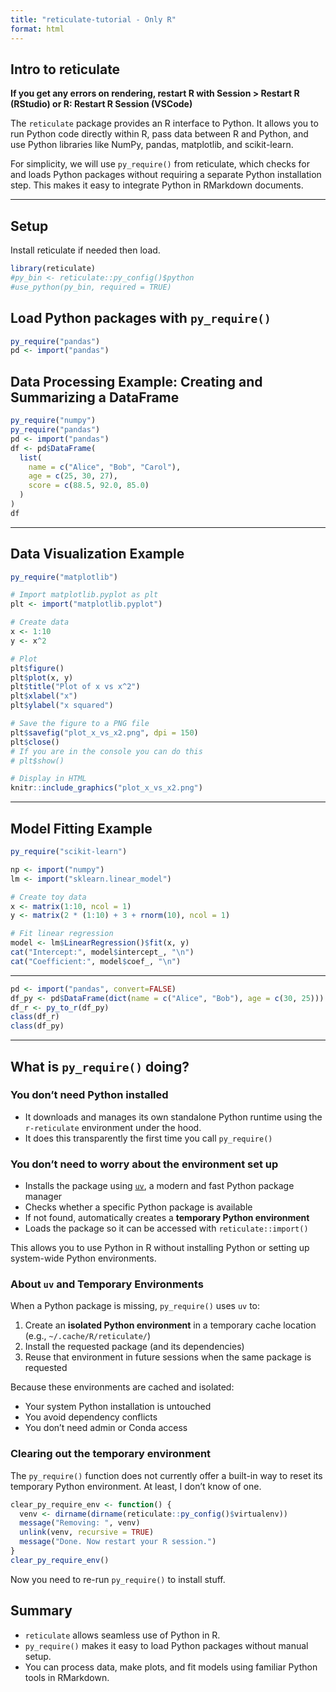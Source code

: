 ```yaml
---
title: "reticulate-tutorial - Only R"
format: html
---
```


## Intro to reticulate

**If you get any errors on rendering, restart R with Session > Restart R (RStudio) or R: Restart R Session (VSCode)**


The `reticulate` package provides an R interface to Python. It allows you to run Python code directly within R, pass data between R and Python, and use Python libraries like NumPy, pandas, matplotlib, and scikit-learn.

For simplicity, we will use `py_require()` from reticulate, which checks for and loads Python packages without requiring a separate Python installation step. This makes it easy to integrate Python in RMarkdown documents.

---

## Setup

Install reticulate if needed then load.

```r
library(reticulate)
#py_bin <- reticulate::py_config()$python
#use_python(py_bin, required = TRUE)
```

## Load Python packages with `py_require()`

```r
py_require("pandas")
pd <- import("pandas")
```


## Data Processing Example: Creating and Summarizing a DataFrame

```r
py_require("numpy")
py_require("pandas")
pd <- import("pandas")
df <- pd$DataFrame(
  list(
    name = c("Alice", "Bob", "Carol"),
    age = c(25, 30, 27),
    score = c(88.5, 92.0, 85.0)
  )
)
df
```

---

## Data Visualization Example

```r
py_require("matplotlib")
```

```r
# Import matplotlib.pyplot as plt
plt <- import("matplotlib.pyplot")

# Create data
x <- 1:10
y <- x^2

# Plot
plt$figure()
plt$plot(x, y)
plt$title("Plot of x vs x^2")
plt$xlabel("x")
plt$ylabel("x squared")

# Save the figure to a PNG file
plt$savefig("plot_x_vs_x2.png", dpi = 150)
plt$close()
# If you are in the console you can do this
# plt$show()
```

```r
# Display in HTML
knitr::include_graphics("plot_x_vs_x2.png")
```

---

## Model Fitting Example

```r
py_require("scikit-learn")
```


```r
np <- import("numpy")
lm <- import("sklearn.linear_model")

# Create toy data
x <- matrix(1:10, ncol = 1)
y <- matrix(2 * (1:10) + 3 + rnorm(10), ncol = 1)

# Fit linear regression
model <- lm$LinearRegression()$fit(x, y)
cat("Intercept:", model$intercept_, "\n")
cat("Coefficient:", model$coef_, "\n")
```

---

```r
pd <- import("pandas", convert=FALSE)
df_py <- pd$DataFrame(dict(name = c("Alice", "Bob"), age = c(30, 25)))
df_r <- py_to_r(df_py)
class(df_r)
class(df_py)
```

---

## What is `py_require()` doing?

### You don't need Python installed

- It downloads and manages its own standalone Python runtime using the `r-reticulate` environment under the hood.
- It does this transparently the first time you call `py_require()`

### You don't need to worry about the environment set up



- Installs the package using [`uv`](https://github.com/astral-sh/uv), a modern and fast Python package manager
- Checks whether a specific Python package is available
- If not found, automatically creates a **temporary Python environment**
- Loads the package so it can be accessed with `reticulate::import()`

This allows you to use Python in R without installing Python or setting up system-wide Python environments.

### About `uv` and Temporary Environments

When a Python package is missing, `py_require()` uses `uv` to:

1. Create an **isolated Python environment** in a temporary cache location (e.g., `~/.cache/R/reticulate/`)
2. Install the requested package (and its dependencies)
3. Reuse that environment in future sessions when the same package is requested

Because these environments are cached and isolated:

- Your system Python installation is untouched
- You avoid dependency conflicts
- You don’t need admin or Conda access

### Clearing out the temporary environment

The `py_require()` function does not currently offer a built-in way to reset its temporary Python environment. At least, I don't know of one.

```r
clear_py_require_env <- function() {
  venv <- dirname(dirname(reticulate::py_config()$virtualenv))
  message("Removing: ", venv)
  unlink(venv, recursive = TRUE)
  message("Done. Now restart your R session.")
}
clear_py_require_env()
```

Now you need to re-run `py_require()` to install stuff.

## Summary

- `reticulate` allows seamless use of Python in R.
- `py_require()` makes it easy to load Python packages without manual setup.
- You can process data, make plots, and fit models using familiar Python tools in RMarkdown.

